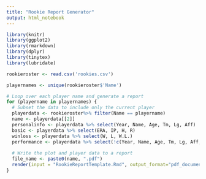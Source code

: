 ```yaml
---
title: "Rookie Report Generator"
output: html_notebook
---
```


```r
library(knitr)
library(ggplot2)
library(rmarkdown)
library(dplyr)
library(tinytex)
library(lubridate)

rookieroster <- read.csv('rookies.csv')

playernames <- unique(rookieroster$'Name')

# Loop over each player name and generate a report
for (playername in playernames) {
  # Subset the data to include only the current player
  playerdata <- rookieroster%>% filter(Name == playername)
  name <- playerdata[[2]]
  personalinfo <- playerdata %>% select(Year, Name, Age, Tm, Lg, Aff)
  basic <- playerdata %>% select(ERA, IP, H, R)
  winloss <- playerdata %>% select(W, L, W.L.)
  performance <- playerdata %>% select(!c(Year, Name, Age, Tm, Lg, Aff, W, L, W.L., ERA, IP, H, R))
  
  # Write the plot and player data to a report
  file_name <- paste0(name, ".pdf")
  render(input = "RookieReportTemplate.Rmd", output_format="pdf_document", output_file = file_name, output_dir='C:/directory/outputs', envir = new.env(parent =   globalenv()), run_pandoc = TRUE)
}
```

